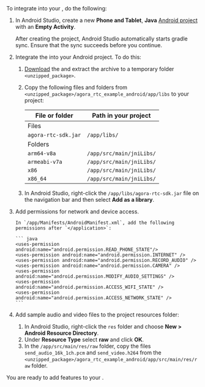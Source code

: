 <PlatformWrapper platform="android">
To integrate <Vpd k="PRODUCT" /> into your <Vpl k="CLIENT" />, do the following:

1.  In Android Studio, create a new **Phone and Tablet**, **Java** [Android project](https://developer.android.com/studio/projects/create-project) with an **Empty Activity**.

    After creating the project, Android Studio automatically starts gradle sync. Ensure that the sync succeeds before you continue.

2.  Integrate the <Vpd k="SDK" /> into your Android project. To do this:

    1. [Download](../../sdks) the <Vpd k="SDK" /> and extract the archive to a temporary folder `<unzipped_package>`.

    2.  Copy the following files and folders from `<unzipped_package>/agora_rtc_example_android/app/libs` to your project:

        | File or folder           | Path in your project     |
        |--------------------------|--------------------------|
        | Files                    |                          |
        | `agora-rtc-sdk.jar`      | `/app/libs/`             |
        | Folders                  |                          |
        | `arm64-v8a`                | `/app/src/main/jniLibs/` |
        | `armeabi-v7a`            | `/app/src/main/jniLibs/` |
        | `x86`                    | `/app/src/main/jniLibs/` |
        | `x86_64`                 | `/app/src/main/jniLibs/` |

    3.  In Android Studio, right-click the `/app/libs/agora-rtc-sdk.jar` file on the navigation bar and then select **Add as a library**.

3.  Add permissions for network and device access.

        In `/app/Manifests/AndroidManifest.xml`, add the following permissions after `</application>`:

        ``` java
        <uses-permission android:name="android.permission.READ_PHONE_STATE"/>
        <uses-permission android:name="android.permission.INTERNET" />
        <uses-permission android:name="android.permission.RECORD_AUDIO" />
        <uses-permission android:name="android.permission.CAMERA" />
        <uses-permission android:name="android.permission.MODIFY_AUDIO_SETTINGS" />
        <uses-permission android:name="android.permission.ACCESS_WIFI_STATE" />
        <uses-permission android:name="android.permission.ACCESS_NETWORK_STATE" />
        ```
4. Add sample audio and video files to the project resources folder:

    1. In Android Studio, right-click the `res` folder and choose **New > Android Resource Directory**. 
    1. Under **Resource Type** select **raw** and click **OK**.
    1. In the `/app/src/main/res/raw` folder, copy the files `send_audio_16k_1ch.pcm` and `send_video.h264` from the `<unzipped_package>/agora_rtc_example_android/app/src/main/res/raw` folder.

You are ready to add <Vpd k="PRODUCT" /> features to your <Vpl k="CLIENT" />.

</PlatformWrapper>
